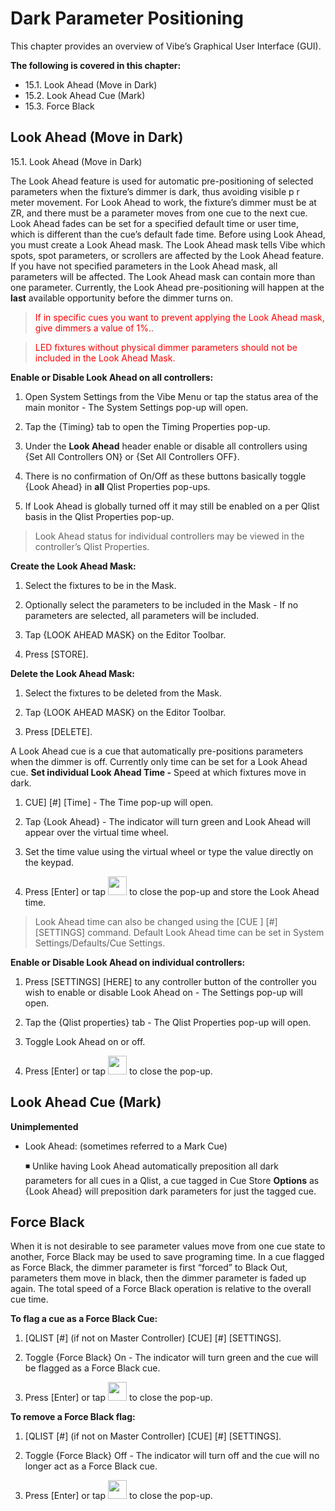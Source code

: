 # Dark Parameter Positioning

This chapter provides an overview of Vibe's Graphical User Interface (GUI).

**The following is covered in this chapter:**

- 15.1. Look Ahead (Move in Dark)
- 15.2. Look Ahead Cue (Mark)
- 15.3. Force Black


## Look Ahead (Move in Dark)


15.1. Look Ahead (Move in Dark)

The Look Ahead feature is used for automatic pre-positioning of selected parameters when the fixture's dimmer is dark, thus avoiding visible p r meter movement. For Look Ahead to work, the fixture's dimmer must be at ZR, and there must be a parameter moves from one cue to the next cue. Look Ahead fades can be set for a specified default time or user time, which is different than the cue's default fade time. Before using Look Ahead, you must create a Look Ahead mask. The Look Ahead mask tells Vibe which spots, spot parameters, or scrollers are affected by the Look Ahead feature. If you have not specified parameters in the Look Ahead mask, all parameters will be affected. The Look Ahead mask can contain more than one parameter. Currently, the Look Ahead pre-positioning will happen at the **last** available opportunity before the dimmer turns on.

> <span style="color:Red">If in specific cues you want to prevent applying the Look Ahead mask, give dimmers a value of 1%.</span>.

> <span style="color:Red">LED fixtures without physical dimmer parameters should not be included in the Look Ahead Mask.
</span>

**Enable or Disable Look Ahead on all controllers:**

1. Open System Settings from the Vibe Menu or tap the status area of the main monitor - The System Settings pop-up will open.
    
2.  Tap the {Timing} tab to open the Timing Properties pop-up.
    
3.  Under the **Look Ahead** header enable or disable all controllers using {Set All Controllers ON} or {Set All Controllers OFF}.
    
4. There is no confirmation of On/Off as these buttons basically toggle {Look Ahead} in **all** Qlist Properties pop-ups.
    
5.   If Look Ahead is globally turned off it may still be enabled on a per Qlist basis in the Qlist Properties pop-up.

>Look Ahead status for individual controllers may be viewed in the controller's Qlist Properties.


**Create the Look Ahead Mask:**

1.  Select the fixtures to be in the Mask.
    
2.  Optionally select the parameters to be included in the Mask - If no parameters are selected, all parameters will be included.
    
3.  Tap {LOOK AHEAD MASK} on the Editor Toolbar.
    
4.  Press [STORE].
    

**Delete the Look Ahead Mask:**

1.  Select the fixtures to be deleted from the Mask.
    
2.  Tap {LOOK AHEAD MASK} on the Editor Toolbar.
    
3.   Press [DELETE].
    

A Look Ahead cue is a cue that automatically pre-positions parameters when the dimmer is off. Currently only time can be set for a Look Ahead cue. **Set individual Look Ahead Time -** Speed at which fixtures move in dark.

1.  CUE] [#] [Time] - The Time pop-up will open.
    
2.  Tap {Look Ahead} - The indicator will turn green and Look Ahead will appear over the virtual time wheel.
    
3.  Set the time value using the virtual wheel or type the value directly on the keypad.
    
4.  Press [Enter] or tap <img src="https://files.gitbook.com/v0/b/gitbook-x-prod.appspot.com/o/spaces%2F3kS90tLsADGm1ocbe7q9%2Fuploads%2F6EE8U1Wvt91iKCQ8V0Na%2Fimage.png?alt=media&token=896910e2-8a35-4b58-b0fe-3602ba6f5411.png" width="30"/> to close the pop-up and store the Look Ahead time.
    

>Look Ahead time can also be changed using the [CUE ] [#] [SETTINGS] command. Default Look Ahead time can be set in System Settings/Defaults/Cue Settings.

**Enable or Disable Look Ahead on individual controllers:**

1.  Press [SETTINGS] [HERE] to any controller button of the controller you wish to enable or disable Look Ahead on - The Settings pop-up will open.
    
2.  Tap the {Qlist properties} tab - The Qlist Properties pop-up will open.
    
3.  Toggle Look Ahead on or off.
    
4.  Press [Enter] or tap <img src="https://files.gitbook.com/v0/b/gitbook-x-prod.appspot.com/o/spaces%2F3kS90tLsADGm1ocbe7q9%2Fuploads%2F6EE8U1Wvt91iKCQ8V0Na%2Fimage.png?alt=media&token=896910e2-8a35-4b58-b0fe-3602ba6f5411.png" width="30"/> to close the pop-up.



## Look Ahead Cue (Mark)


**Unimplemented**

-   Look Ahead: (sometimes referred to a Mark Cue) 

    ◾ Unlike having Look Ahead automatically preposition all dark parameters for all cues in a Qlist, a cue tagged in Cue Store **Options** as {Look Ahead} will preposition dark parameters for just the tagged cue.



## Force Black



When it is not desirable to see parameter values move from one cue state to another, Force Black may be used to save programing time. In a cue flagged as Force Black, the dimmer parameter is first "forced" to Black Out, parameters them move in black, then the dimmer parameter is faded up again. The total speed of a Force Black operation is relative to the overall cue time.

**To flag a cue as a Force Black Cue:**

1.  [QLIST [#] (if not on Master Controller) [CUE] [#] [SETTINGS].
    
2.  Toggle {Force Black} On - The indicator will turn green and the cue will be flagged as a Force Black cue.
    
3.  Press [Enter] or tap [<img src="https://files.gitbook.com/v0/b/gitbook-x-prod.appspot.com/o/spaces%2F3kS90tLsADGm1ocbe7q9%2Fuploads%2F6EE8U1Wvt91iKCQ8V0Na%2Fimage.png?alt=media&token=896910e2-8a35-4b58-b0fe-3602ba6f5411.png" width="30"/>](image.png)  to close the pop-up.
    

**To remove a Force Black flag:**

1.  [QLIST [#] (if not on Master Controller) [CUE] [#] [SETTINGS].
    
2. Toggle {Force Black} Off - The indicator will turn off and the cue will no longer act as a Force Black cue.
    
3.  Press [Enter] or tap [<img src="https://files.gitbook.com/v0/b/gitbook-x-prod.appspot.com/o/spaces%2F3kS90tLsADGm1ocbe7q9%2Fuploads%2F6EE8U1Wvt91iKCQ8V0Na%2Fimage.png?alt=media&token=896910e2-8a35-4b58-b0fe-3602ba6f5411.png" width="30"/>](image.png) to close the pop-up.


